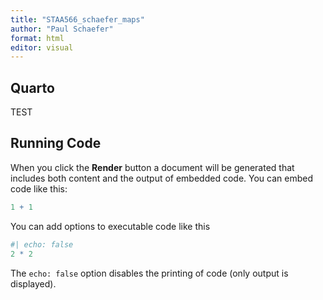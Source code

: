 ```yaml
---
title: "STAA566_schaefer_maps"
author: "Paul Schaefer"
format: html
editor: visual
---
```


## Quarto

TEST

## Running Code

When you click the **Render** button a document will be generated that includes both content and the output of embedded code. You can embed code like this:

```r
1 + 1
```

You can add options to executable code like this

```r
#| echo: false
2 * 2
```

The `echo: false` option disables the printing of code (only output is displayed).
